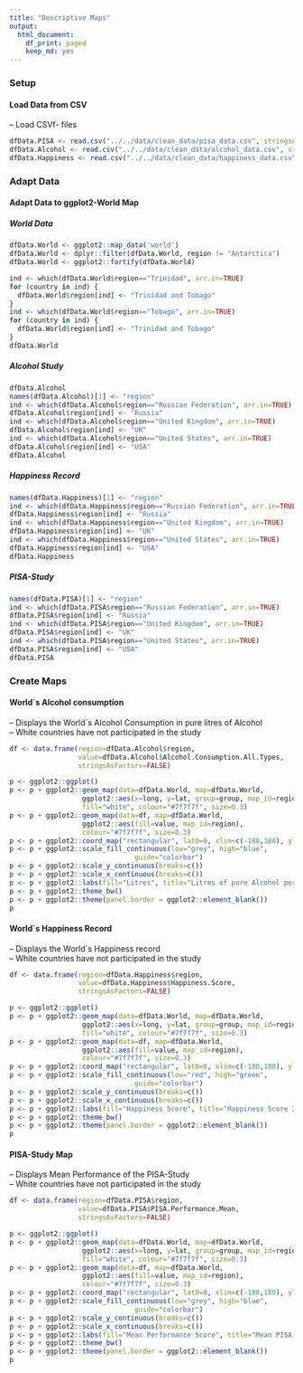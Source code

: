 ```yaml
---
title: "Descriptive Maps"
output:
  html_document:
    df_print: paged
    keep_md: yes
---
```



### Setup

#### Load Data from CSV

-- Load CSVf- files

```r
dfData.PISA <- read.csv("../../data/clean_data/pisa_data.csv", stringsAsFactors = FALSE)
dfData.Alcohol <- read.csv("../../data/clean_data/alcohol_data.csv", stringsAsFactors = FALSE)
dfData.Happiness <- read.csv("../../data/clean_data/happiness_data.csv", stringsAsFactors = FALSE)
```

### Adapt Data

#### Adapt Data to ggplot2-World Map {.tabset .tabset-fade}

##### World Data

```r
dfData.World <- ggplot2::map_data('world')
dfData.World <- dplyr::filter(dfData.World, region != "Antarctica")
dfData.World <- ggplot2::fortify(dfData.World)

ind <- which(dfData.World$region=="Trinidad", arr.in=TRUE)
for (country in ind) {
  dfData.World$region[ind] <- "Trinidad and Tobago"
}
ind <- which(dfData.World$region=="Tobago", arr.in=TRUE)
for (country in ind) {
  dfData.World$region[ind] <- "Trinidad and Tobago"
}
dfData.World
```

##### Alcohol Study

```r
dfData.Alcohol
names(dfData.Alcohol)[1] <- "region"
ind <- which(dfData.Alcohol$region=="Russian Federation", arr.in=TRUE)
dfData.Alcohol$region[ind] <- "Russia"
ind <- which(dfData.Alcohol$region=="United Kingdom", arr.in=TRUE)
dfData.Alcohol$region[ind] <- "UK"
ind <- which(dfData.Alcohol$region=="United States", arr.in=TRUE)
dfData.Alcohol$region[ind] <- "USA"
dfData.Alcohol
```

##### Happiness Record

```r
names(dfData.Happiness)[1] <- "region"
ind <- which(dfData.Happiness$region=="Russian Federation", arr.in=TRUE)
dfData.Happiness$region[ind] <- "Russia"
ind <- which(dfData.Happiness$region=="United Kingdom", arr.in=TRUE)
dfData.Happiness$region[ind] <- "UK"
ind <- which(dfData.Happiness$region=="United States", arr.in=TRUE)
dfData.Happiness$region[ind] <- "USA"
dfData.Happiness
```

##### PISA-Study

```r
names(dfData.PISA)[1] <- "region"
ind <- which(dfData.PISA$region=="Russian Federation", arr.in=TRUE)
dfData.PISA$region[ind] <- "Russia"
ind <- which(dfData.PISA$region=="United Kingdom", arr.in=TRUE)
dfData.PISA$region[ind] <- "UK"
ind <- which(dfData.PISA$region=="United States", arr.in=TRUE)
dfData.PISA$region[ind] <- "USA"
dfData.PISA
```

####

### Create Maps {.tabset .tabset-fade}

#### World´s Alcohol consumption

-- Displays the World´s Alcohol Consumption in pure litres of Alcohol  
-- White countries have not participated in the study  

```r
df <- data.frame(region=dfData.Alcohol$region, 
                 value=dfData.Alcohol$Alcohol.Consumption.All.Types, 
                 stringsAsFactors=FALSE)

p <- ggplot2::ggplot()
p <- p + ggplot2::geom_map(data=dfData.World, map=dfData.World,
                  ggplot2::aes(x=long, y=lat, group=group, map_id=region),
                  fill="white", colour="#7f7f7f", size=0.3)
p <- p + ggplot2::geom_map(data=df, map=dfData.World,
                  ggplot2::aes(fill=value, map_id=region),
                  colour="#7f7f7f", size=0.3)
p <- p + ggplot2::coord_map("rectangular", lat0=0, xlim=c(-180,180), ylim=c(-60, 90))
p <- p + ggplot2::scale_fill_continuous(low="grey", high="blue", 
                               guide="colorbar")
p <- p + ggplot2::scale_y_continuous(breaks=c())
p <- p + ggplot2::scale_x_continuous(breaks=c())
p <- p + ggplot2::labs(fill="Litres", title="Litres of pure Alcohol per Capita in 2015", x="Latitude", y="Longitude")
p <- p + ggplot2::theme_bw()
p <- p + ggplot2::theme(panel.border = ggplot2::element_blank())
p
```

#### World´s Happiness Record

-- Displays the World´s Happiness record  
-- White countries have not participated in the study  

```r
df <- data.frame(region=dfData.Happiness$region, 
                 value=dfData.Happiness$Happiness.Score, 
                 stringsAsFactors=FALSE)

p <- ggplot2::ggplot()
p <- p + ggplot2::geom_map(data=dfData.World, map=dfData.World,
                  ggplot2::aes(x=long, y=lat, group=group, map_id=region),
                  fill="white", colour="#7f7f7f", size=0.3)
p <- p + ggplot2::geom_map(data=df, map=dfData.World,
                  ggplot2::aes(fill=value, map_id=region),
                  colour="#7f7f7f", size=0.3)
p <- p + ggplot2::coord_map("rectangular", lat0=0, xlim=c(-180,180), ylim=c(-60, 90))
p <- p + ggplot2::scale_fill_continuous(low="red", high="green", 
                               guide="colorbar")
p <- p + ggplot2::scale_y_continuous(breaks=c())
p <- p + ggplot2::scale_x_continuous(breaks=c())
p <- p + ggplot2::labs(fill="Happiness Score", title="Happiness Score 2015", x="Latitude", y="Longitude")
p <- p + ggplot2::theme_bw()
p <- p + ggplot2::theme(panel.border = ggplot2::element_blank())
p
```

#### PISA-Study Map

-- Displays Mean Performance of the PISA-Study  
-- White countries have not participated in the study  

```r
df <- data.frame(region=dfData.PISA$region, 
                 value=dfData.PISA$PISA.Performance.Mean, 
                 stringsAsFactors=FALSE)

p <- ggplot2::ggplot()
p <- p + ggplot2::geom_map(data=dfData.World, map=dfData.World,
                  ggplot2::aes(x=long, y=lat, group=group, map_id=region),
                  fill="white", colour="#7f7f7f", size=0.3)
p <- p + ggplot2::geom_map(data=df, map=dfData.World,
                  ggplot2::aes(fill=value, map_id=region),
                  colour="#7f7f7f", size=0.3)
p <- p + ggplot2::coord_map("rectangular", lat0=0, xlim=c(-180,180), ylim=c(-60, 90))
p <- p + ggplot2::scale_fill_continuous(low="grey", high="blue", 
                               guide="colorbar")
p <- p + ggplot2::scale_y_continuous(breaks=c())
p <- p + ggplot2::scale_x_continuous(breaks=c())
p <- p + ggplot2::labs(fill="Mean Performance Score", title="Mean PISA Performance in 2015", x="Latitude", y="Longitude")
p <- p + ggplot2::theme_bw()
p <- p + ggplot2::theme(panel.border = ggplot2::element_blank())
p
```

###